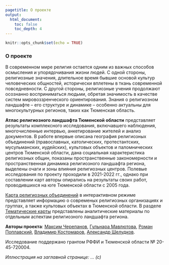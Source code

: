 ```yaml
---
pagetitle: О проекте
output:
  html_document:
    toc: false
    toc_depth: 4
---
```


```r
knitr::opts_chunk$set(echo = TRUE)
```

### О проекте 

В современном мире религия остается одним из важных способов осмысления и упорядочивания жизни людей. С одной стороны, религиозные значения, длительное время бывшие основой культур человеческих общностей, исторически вплетены в ткань современной повседневности. С другой стороны, религиозные учения продолжают осознанно восприниматься людьми, обретая значимость в качестве систем мировоззренческого ориентирования. Знания о религиозном ландшафте -- его структуре и динамике -- особенно актуальны для многокультурных регионов, таких как Тюменская область.

**Атлас религиозного ландшафта Тюменской области** представляет результаты комплексного исследования, включавшего наблюдения, многочисленные интервью, анкетирование жителей и анализ документов. В работе впервые описана география религиозных объединений (православных, католических, протестантских, мусульманских, иудейских), культовых объектов и паломнических центров Тюменской области, дана социальная характеристика религиозных общин, показаны пространственные закономерности и пространственная динамика религиозного ландшафта региона, выделены очаги и зоны влияния религиозных центров. Полевые исследования по проекту проходили в 2021-2022 гг., однако при составлении карт авторы опирались на результаты своих работ, проводившихся на юге Тюменской области с 2005 года.

[Карта религиозных объединений](https://alschel.github.io/atlas-of-religions/interactive-map/) в интерактивном режиме представляет информацию о современых религиозных организациях и группах, а также культовых объектах в Тюменской области. В разделе [Тематические карты](https://alschel.github.io/atlas-of-religions/thematic-maps/) представлены аналитические материалы по отдельным аспектам религиозного ландшафта региона. 

**Авторы проекта**:  [Максим Черепанов](https://orcid.org/0000-0003-2246-1329){target="_blank"}, [Гульнара Мавлютова](https://orcid.org/0000-0003-4459-7104){target="_blank"}, [Роман Поплавский](https://orcid.org/0000-0001-9492-0673){target="_blank"}, [Владимир Костомаров](https://orcid.org/0000-0002-8667-3809){target="_blank"}, [Александр Шелудков](https://orcid.org/0000-0001-5409-934X){target="_blank"}. 

Исследование поддержано грантом РФФИ и Тюменской области № 20-45-720004.

*<i>Иллюстрация на заглавной странице: ... (с)</i>*